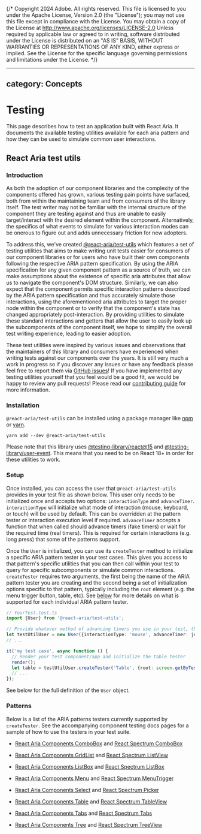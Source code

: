 {/* Copyright 2024 Adobe. All rights reserved.
This file is licensed to you under the Apache License, Version 2.0 (the "License");
you may not use this file except in compliance with the License. You may obtain a copy
of the License at http://www.apache.org/licenses/LICENSE-2.0
Unless required by applicable law or agreed to in writing, software distributed under
the License is distributed on an "AS IS" BASIS, WITHOUT WARRANTIES OR REPRESENTATIONS
OF ANY KIND, either express or implied. See the License for the specific language
governing permissions and limitations under the License. */}


---
category: Concepts
---

# Testing

This page describes how to test an application built with React Aria. It documents the available testing utilities available
for each aria pattern and how they can be used to simulate common user interactions.

## React Aria test utils

### Introduction

As both the adoption of our component libraries and the complexity of the components offered has grown, various testing pain points have surfaced, both from within the maintaining team and from consumers of the library itself.
The test writer may not be familiar with the internal structure of the component they are testing against and thus are unable to easily target/interact with the desired element within the component. Alternatively, the specifics
of what events to simulate for various interaction modes can be onerous to figure out and adds unnecessary friction for new adopters.

To address this, we've created [@react-aria/test-utils](https://www.npmjs.com/package/@react-aria/test-utils) which features a set of testing utilities that aims to make writing unit tests easier for consumers of our component libraries
or for users who have built their own components following the respective ARIA pattern specification. By using the ARIA specification for any given component pattern as a source of truth,
we can make assumptions about the existence of specific aria attributes that allow us to navigate the component's DOM structure. Similarly, we can also expect that the component
permits specific interaction patterns described by the ARIA pattern specification and thus accurately simulate those interactions, using the aforementioned aria attributes to target the proper node
within the component or to verify that the component's state has changed appropriately post-interaction. By providing utilities to simulate these standard interactions and getters that
allow the user to easily look up the subcomponents of the component itself, we hope to simplify the overall test writing experience, leading to easier adoption.

These test utilities were inspired by various issues and observations that the maintainers of this library and consumers have experienced when writing tests against our components over the years. It is still very much
a work in progress so if you discover any issues or have any feedback please feel free to report them via [GitHub issues](https://github.com/adobe/react-spectrum/issues)! If you have implemented
any testing utilities yourself that you feel would be a good fit, we would be happy to review any pull requests! Please read our [contributing guide](contribute.html)
for more information.

### Installation

`@react-aria/test-utils` can be installed using a package manager like [npm](https://docs.npmjs.com/cli/npm) or [yarn](https://classic.yarnpkg.com/lang/en/).

```
yarn add --dev @react-aria/test-utils
```

Please note that this library uses [@testing-library/react@15](https://www.npmjs.com/package/@testing-library/react) and [@testing-library/user-event](https://www.npmjs.com/package/@testing-library/user-event/v/13.1.5). This means that you need
to be on React 18+ in order for these utilities to work.

### Setup

Once installed, you can access the `User` that `@react-aria/test-utils` provides in your test file as shown below. This user only needs to be initialized once and accepts two options: `interactionType` and `advanceTimer`. `interactionType` will
initialize what mode of interaction (mouse, keyboard, or touch) will be used by default. This can be overridden at the pattern tester or interaction execution level if required. `advanceTimer` accepts a function that when called should advance timers (fake timers)
or wait for the required time (real timers). This is required for certain interactions (e.g. long press) that some of the patterns support.

Once the `User` is initialized, you can use its `createTester` method to initialize a specific ARIA pattern tester in your test cases. This gives you access to that pattern's specific utilities that you can then call
within your test to query for specific subcomponents or simulate common interactions. `createTester` requires two arguments, the first being the name of the ARIA pattern tester you are creating and the second being a set of initialization options specific to that
pattern, typically including the `root` element (e.g. the menu trigger button, table, etc). See [below](#patterns) for more details on what is supported for each individual ARIA pattern tester.

```ts
// YourTest.test.ts
import {User} from '@react-aria/test-utils';

// Provide whatever method of advancing timers you use in your test, this example assumes Jest with fake timers
let testUtilUser = new User({interactionType: 'mouse', advanceTimer: jest.advanceTimersByTime});
// ...

it('my test case', async function () {
  // Render your test component/app and initialize the table tester
  render();
  let table = testUtilUser.createTester('Table', {root: screen.getByTestId('test_table')});
  // ...
});
```

See below for the full definition of the `User` object.

<ClassAPI links={testUtilDocs.links} class={testUtilDocs.exports.User} />

### Patterns

Below is a list of the ARIA patterns testers currently supported by `createTester`. See the accompanying component testing docs pages for a sample of how to use
the testers in your test suite.

-  [React Aria Components ComboBox](ComboBox.html#test-utils) and [React Spectrum ComboBox](../react-spectrum/ComboBox.html#test-utils)

-  [React Aria Components GridList](GridList.html#test-utils) and [React Spectrum ListView](../react-spectrum/ListView.html#test-utils)

-  [React Aria Components ListBox](ListBox.html#test-utils) and [React Spectrum ListBox](../react-spectrum/ListBox.html#test-utils)

-  [React Aria Components Menu](Menu.html#test-utils) and [React Spectrum MenuTrigger](../react-spectrum/MenuTrigger.html#test-utils)

-  [React Aria Components Select](Select.html#test-utils) and [React Spectrum Picker](../react-spectrum/Picker.html#test-utils)

-  [React Aria Components Table](Table.html#test-utils) and [React Spectrum TableView](../react-spectrum/TableView.html#test-utils)

-  [React Aria Components Tabs](Tabs.html#test-utils) and [React Spectrum Tabs](../react-spectrum/Tabs.html#test-utils)

-  [React Aria Components Tree](Tree.html#test-utils) and [React Spectrum TreeView](../react-spectrum/TreeView.html#test-utils)
